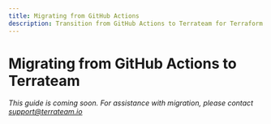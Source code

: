 ```yaml
---
title: Migrating from GitHub Actions
description: Transition from GitHub Actions to Terrateam for Terraform automation
---
```


# Migrating from GitHub Actions to Terrateam

*This guide is coming soon. For assistance with migration, please contact support@terrateam.io*